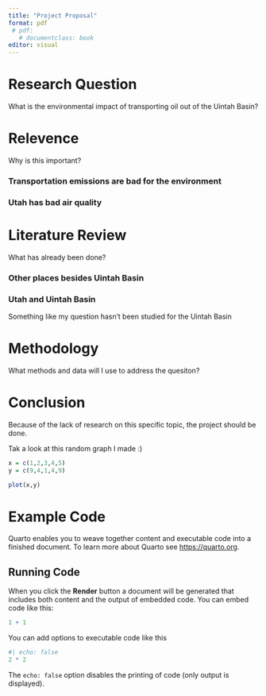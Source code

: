 ```yaml
---
title: "Project Proposal"
format: pdf 
 # pdf:
   # documentclass: book
editor: visual
---
```


# Research Question

What is the environmental impact of transporting oil out of the Uintah Basin? 

# Relevence

Why is this important?

### Transportation emissions are bad for the environment

### Utah has bad air quality

# Literature Review

What has already been done? 

### Other places besides Uintah Basin

### Utah and Uintah Basin

Something like my question hasn't been studied for the Uintah Basin

# Methodology

What methods and data will I use to address the quesiton?

# Conclusion

Because of the lack of research on this specific topic, the project should be done. 


Tak a look at this random graph I made :) 
```r
x = c(1,2,3,4,5)
y = c(9,4,1,4,9)

plot(x,y)

```


# Example Code

Quarto enables you to weave together content and executable code into a finished document. To learn more about Quarto see <https://quarto.org>.

## Running Code

When you click the **Render** button a document will be generated that includes both content and the output of embedded code. You can embed code like this:

```r
1 + 1
```

You can add options to executable code like this

```r
#| echo: false
2 * 2
```

The `echo: false` option disables the printing of code (only output is displayed).
